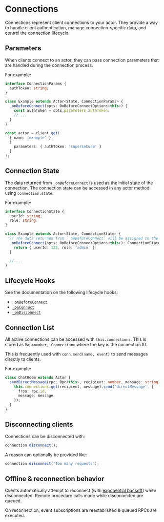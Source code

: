 # Connections

Connections represent client connections to your actor. They provide a way to handle client authentication, manage connection-specific data, and control the connection lifecycle.

## Parameters

When clients connect to an actor, they can pass connection parameters that are handled during the connection process.

For example:

<CodeGroup>

```typescript {{ "title": "actor.ts" }}
interface ConnectionParams {
  authToken: string;
}

class Example extends Actor<State, ConnectionParams> {
  _onBeforeConnect(opts: OnBeforeConnectOptions<this>) {
    const authToken = opts.parameters.authToken;
    // ...
  }
}
```

```typescript {{ "title": "client.ts" }}
const actor = client.get(
  { name: 'example' },
  {
    parameters: { authToken: 'supersekure' }
  }
);
```

</CodeGroup>

## Connection State

The data returned from `_onBeforeConnect` is used as the initial state of the connection. The connection state can be accessed in any actor method using `connection.state`.

For example:

```typescript {{ "title": "actor.ts" }}
interface ConnectionState {
  userId: string;
  role: string;
}

class Example extends Actor<State, ConnectionState> {
  // The data returned from `_onBeforeConnect` will be assigned to the connection's state
  _onBeforeConnect(opts: OnBeforeConnectOptions<this>): ConnectionState {
    return { userId: 123, role: 'admin' };
  }

  // ...
}
```

## Lifecycle Hooks

See the documentation on the following lifecycle hooks:

- [`_onBeforeConnect`](/docs/lifecycle#on-before-connect)
- [`_onConnect`](/docs/lifecycle#on-connect)
- [`_onDisconnect`](/docs/lifecycle#on-disconnect)

## Connection List

All active connections can be accessed with `this.connections`. This is stored as `Map<number, Connection>` where the key is the connection ID.

This is frequently used with `conn.send(name, event)` to send messages directly to clients.

For example:

```typescript {{ "title": "actor.ts" }}
class ChatRoom extends Actor {
  sendDirectMessage(rpc: Rpc<this>, recipient: number, message: string) {
    this.connections.get(recipient, message).send('directMessage', {
      from: rpc.id,
      message: message
    });
  }
}
```

## Disconnecting clients

Connections can be disconnected with:

```typescript {{ "title": "actor.ts" }}
connection.disconnect();
```

A reason can optionally be provided like:

```typescript {{ "title": "actor.ts" }}
connection.disconnect('Too many requests');
```

## Offline & reconnection behavior

Clients automatically attempt to reconnect (with [exponential backoff](https://docs.aws.amazon.com/prescriptive-guidance/latest/cloud-design-patterns/retry-backoff.html)) when disconnected. Remote procedure calls made while disconnected are queued.

On reconnection, event subscriptions are reestablished & queued RPCs are executed.
